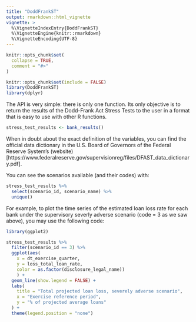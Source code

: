 ```yaml
---
title: "DoddFrankST"
output: rmarkdown::html_vignette
vignette: >
  %\VignetteIndexEntry{DoddFrankST}
  %\VignetteEngine{knitr::rmarkdown}
  %\VignetteEncoding{UTF-8}
---
```


```r
knitr::opts_chunk$set(
  collapse = TRUE,
  comment = "#>"
)
```

```r
knitr::opts_chunk$set(include = FALSE)
library(DoddFrankST)
library(dplyr)
```

The API is very simple: there is only one function. Its only objective is to return the results of the Dodd-Frank Act Stress Tests to the user in a format that is easy to use with other R functions.

```r
stress_test_results <- bank_results()
```

When in doubt about the exact definition of the variables, you can find the official data dictionary in the U.S. Board of Governors of the Federal Reserve System's (website)[https://www.federalreserve.gov/supervisionreg/files/DFAST_data_dictionary.pdf].

You can see the scenarios available (and their codes) with:
```r
stress_test_results %>% 
  select(scenario_id, scenario_name) %>% 
  unique()
```

For example, to plot the time series of the estimated loan loss rate for each bank under the supervisory severly adverse scenario (code = 3 as we saw above), you may use the following code:

```r
library(ggplot2)

stress_test_results %>% 
  filter(scenario_id == 3) %>% 
  ggplot(aes(
    x = dt_exercise_quarter, 
    y = loss_total_loan_rate, 
    color = as.factor(disclosure_legal_name))
    ) +
  geom_line(show.legend = FALSE) +
  labs(
    title = "Total projected loan loss, severely adverse scenario",
    x = "Exercise reference period",
    y = "% of projected average loans"
  ) +
  theme(legend.position = "none")
```

